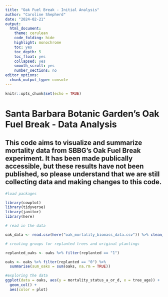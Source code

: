 ```yaml
---
title: "Oak Fuel Break - Initial Analysis"
author: "Caroline Shepherd"
date: "2024-02-21"
output:
  html_document:
    theme: cerulean
    code_folding: hide
    highlight: monochrome
    toc: yes
    toc_depth: 5
    toc_float: yes
    collapsed: yes
    smooth_scroll: yes
    number_sections: no
editor_options:
  chunk_output_type: console
---
```


```r
knitr::opts_chunk$set(echo = TRUE)
```

# Santa Barbara Botanic Garden's Oak Fuel Break - Data Analysis

## This code aims to visualize and summarize mortality data from SBBG's Oak Fuel Break experiment. It has been made publically accessible, but these results have not been published, so please understand that we are still collecting data and making changes to this code.

```r

#load packages

library(cowplot)
library(tidyverse)
library(janitor)
library(here)

```

```r

# read in the data

oak_data <- read.csv(here("oak_mortality_biomass_data.csv")) %>% clean_names() %>% group_by(replanted)

# creating groups for replanted trees and original plantings

replanted_oaks <- oaks %>% filter(replanted == "1")

oaks <- oaks %>% filter(replanted == "0") %>% 
  summarise(sum_oaks = sum(oaks, na.rm = TRUE))

```

```r

#exploring the data
ggplot(data = oaks, aes(y = mortality_status_a_or_d, x = tree_age)) +
  geom_col() +
  aes(color = plot)

```

